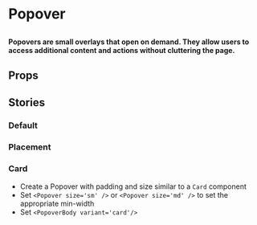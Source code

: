 
# Popover

##

<h4>
  Popovers are small overlays that open on demand. They allow users to access additional content and actions without cluttering the page.
</h4>

<Canvas>
  <Story id="components-popover--default" />
</Canvas>


## Props

<ArgsTable of={Popover} />

## Stories

### Default

<Canvas>
  <Story id="components-popover--default" />
</Canvas>

### Placement

<Canvas>
  <Story id="components-popover--placement" />
</Canvas>

### Card
- Create a Popover with padding and size similar to a `Card` component
- Set `<Popover size='sm' />` or `<Popover size='md' />` to set the appropriate min-width
- Set `<PopoverBody variant='card'/>`

<Canvas>
  <Story id="components-popover--card" />
</Canvas>
